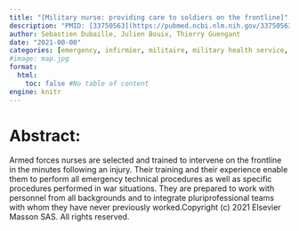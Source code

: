 ```yaml
---
title: "[Military nurse: providing care to soldiers on the frontline]"
description: "PMID: [33750563](https://pubmed.ncbi.nlm.nih.gov/33750563/){target='_blank'}    DOI: [10.1016/S0038-0814(21)00028-1](https://doi.org/10.1016/S0038-0814(21)00028-1){target='_blank'}"
author: Sebastien Dubaille, Julien Bouix, Thierry Guengant
date: "2021-00-00"
categories: [emergency, infirmier, militaire, military health service, nurse, pluriprofessionality, pluriprofessionnalité, service de santé des armées, service person, urgence]
#image: map.jpg
format:
  html:
    toc: false #No table of content
engine: knitr
---
```


# Abstract:

Armed forces nurses are selected and trained to intervene on the frontline in the minutes following an injury. Their training and their experience enable them to perform all emergency technical procedures as well as specific procedures performed in war situations. They are prepared to work with personnel from all backgrounds and to integrate pluriprofessional teams with whom they have never previously worked.Copyright (c) 2021 Elsevier Masson SAS. All rights reserved.
        